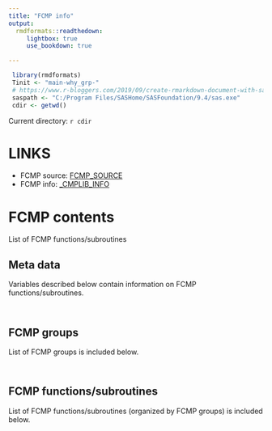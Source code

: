 ```yaml
---
title: "FCMP info"
output:
  rmdformats::readthedown:
     lightbox: true
     use_bookdown: true

---
```


```r
 library(rmdformats)
 Tinit <- "main-why_grp-"
 # https://www.r-bloggers.com/2019/09/create-rmarkdown-document-with-sas-code-and-output-sas-engine/
 saspath <- "C:/Program Files/SASHome/SASFoundation/9.4/sas.exe"
 cdir <- getwd()
```

Current directory: `r cdir`

# LINKS 

* FCMP source: [FCMP_SOURCE](../01-create-FCMP-prj/fcmp_source/)
* FCMP info:   [_CMPLIB_INFO](../01-create-FCMP-prj/info-prj01/)

#  FCMP contents 

List of FCMP functions/subroutines

##  Meta data

Variables described below contain information on FCMP functions/subroutines. 

```r
```

```sas
```

##  FCMP groups 

List of FCMP groups is included below.


```r
```

```sas
```

## FCMP functions/subroutines

List of FCMP functions/subroutines (organized by FCMP groups) is included below.


```r
```

```sas
```

